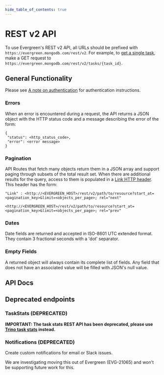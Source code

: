 ```yaml
---
hide_table_of_contents: true
---
```


# REST v2 API

To use Evergreen's REST v2 API, all URLs should be prefixed with `https://evergreen.mongodb.com/rest/v2`. For
example, to [get a single task](#tag/tasks/paths/~1tasks~1{task_id}/get), make a GET request to `https://evergreen.mongodb.com/rest/v2/tasks/{task_id}`.

## General Functionality

Please see [A note on authentication](REST-V1-Usage#a-note-on-authentication) for authentication instructions.

### Errors

When an error is encountered during a request, the API returns a JSON
object with the HTTP status code and a message describing the error of
the form:

```
{
 "status": <http_status_code>,
 "error": <error message>
}
```

### Pagination

API Routes that fetch many objects return them in a JSON array and
support paging through subsets of the total result set. When there are
additional results for the query, access to them is populated in a [Link
HTTP header](https://www.w3.org/wiki/LinkHeader). This header has the
form:

```
"Link" : <http://<EVERGREEN_HOST>/rest/v2/path/to/resource?start_at=<pagination_key>&limit=<objects_per_page>; rel="next"

<http://<EVERGREEN_HOST>/rest/v2/path/to/resource?start_at=<pagination_key>&limit=<objects_per_page>; rel="prev"
```

### Dates

Date fields are returned and accepted in ISO-8601 UTC extended format.
They contain 3 fractional seconds with a 'dot' separator.

### Empty Fields

A returned object will always contain its complete list of fields. Any
field that does not have an associated value will be filled with JSON's
null value.

## API Docs


<ApiDocMdx id="evergreen-openapi" />

## Deprecated endpoints

### TaskStats (DEPRECATED)

**IMPORTANT: The task stats REST API has been deprecated, please use [Trino task stats](../Project-Configuration/Evergreen-Data-for-Analytics) instead.**

### Notifications (DEPRECATED)

Create custom notifications for email or Slack issues.

We are investigating moving this out of Evergreen (EVG-21065) and won't be supporting future work for this.
